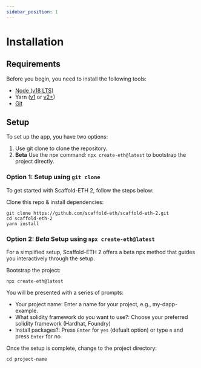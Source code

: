 ```yaml
---
sidebar_position: 1
---
```


# Installation

## Requirements

Before you begin, you need to install the following tools:

- [Node (v18 LTS)](https://nodejs.org/en/download/)
- Yarn ([v1](https://classic.yarnpkg.com/en/docs/install/) or [v2+](https://yarnpkg.com/getting-started/install))
- [Git](https://git-scm.com/downloads)

## Setup 

To set up the app, you have two options:

1. Use git clone to clone the repository.
2. **Beta** Use the npx command: ```npx create-eth@latest``` to bootstrap the project directly.

### Option 1: Setup using ```git clone```

To get started with Scaffold-ETH 2, follow the steps below:

Clone this repo & install dependencies:

```
git clone https://github.com/scaffold-eth/scaffold-eth-2.git
cd scaffold-eth-2
yarn install
```

### Option 2: *Beta* Setup using ```npx create-eth@latest```

For a simplified setup, Scaffold-ETH 2 offers a beta npx method that guides you interactively through the setup.

Bootstrap the project:
```
npx create-eth@latest
```

You will be presented with a series of prompts:

- Your project name: Enter a name for your project, e.g., my-dapp-example.
- What solidity framework do you want to use?: Choose your preferred solidity framework (Hardhat, Foundry)
- Install packages?: Press `Enter` for `yes` (defualt option) or type `n` and press `Enter` for no

Once the setup is complete, change to the project directory:

```
cd project-name
```